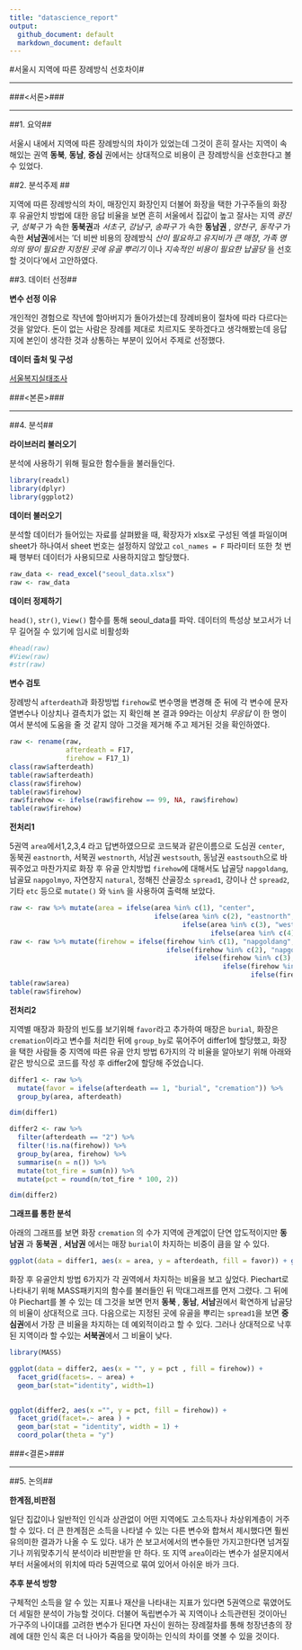 ```yaml
---
title: "datascience_report"
output:
  github_document: default
  markdown_document: default
---
```



#서울시 지역에 따른 장례방식 선호차이#


*****


###<서론>###


*****


##1. 요약##


서울시 내에서 지역에 따른 장례방식의 차이가 있었는데 그것이 흔히 잘사는 지역이 속해있는 권역 **동북**, **동남**, **중심** 권에서는 상대적으로 비용이 큰 장례방식을 선호한다고 볼 수 있었다.



##2. 분석주제 ##



지역에 따른 장례방식의 차이, 매장인지 화장인지 더불어 화장을 택한 가구주들의 화장 후 유골안치 방법에 대한 응답 비율을 보면 흔히 서울에서 집값이 높고 잘사는 지역 _광진구_, _성북구_ 가 속한 **동북권**과 _서초구_, _강남구_, _송파구_ 가 속한 **동남권** , _양천구_, _동작구_ 가 속한 **서남권**에서는 '더 비싼 비용의 장례방식 _산이 필요하고 유지비가 큰 매장_, _가족 명의의 땅이 필요한 지정된 곳에 유골 뿌리기_ 이나 _지속적인 비용이 필요한 납골당_ 을 선호할 것이다'에서 고안하였다.


##3. 데이터 선정##


**변수 선정 이유**


개인적인 경험으로 작년에 할아버지가 돌아가셨는데 장례비용이 절차에 따라 다르다는 것을 알았다. 돈이 없는 사람은 장례를 제대로 치르지도 못하겠다고 생각해봤는데 응답지에 본인이 생각한 것과 상통하는 부분이 있어서 주제로 선정했다.

**데이터 출처 및 구성**


[서울복지실태조사](http://data.si.re.kr/sisurvey2015er17)


###<본론>###


*****


##4. 분석##


**라이브러리 불러오기**


분석에 사용하기 위해 필요한 함수들을 불러들인다.
```r
library(readxl)
library(dplyr)
library(ggplot2)
```


**데이터 불러오기**


분석할 데이터가 들어있는 자료를 살펴봤을 때, 확장자가 xlsx로 구성된 엑셀 파일이며 sheet가 하나여서 sheet 번호는 설정하지 않았고 ```col_names = F``` 파라미터 또한 첫 번째 행부터 데이터가 사용되므로 사용하지않고 할당했다.
```r
raw_data <- read_excel("seoul_data.xlsx")
raw <- raw_data
```
**데이터 정제하기**


```head()```, ```str()```, ```View()``` 함수를 통해 seoul_data를 파악. 데이터의 특성상 보고서가 너무 길어질 수 있기에 임시로 비활성화
```r
#head(raw)
#View(raw)
#str(raw)
```


**변수 검토**


장례방식 ```afterdeath```과 화장방법 ```firehow```로 변수명을 변경해 준 뒤에 각 변수에 문자열변수나 이상치나 결측치가 없는 지 확인해 본 결과 99라는 이상치 _무응답_ 이 한 명이여서 분석에 도움을 줄 것 같지 않아 그것을 제거해 주고 제거된 것을 확인하였다.
```r
raw <- rename(raw, 
              afterdeath = F17,
              firehow = F17_1)
class(raw$afterdeath)
table(raw$afterdeath)
class(raw$firehow)
table(raw$firehow)
raw$firehow <- ifelse(raw$firehow == 99, NA, raw$firehow)
table(raw$firehow)
```


**전처리1**


5권역 ```area```에서1,2,3,4 라고 답변하였으므로 코드북과 같은이름으로 도심권 ```center```, 동북권 ```eastnorth```, 서북권 ```westnorth```, 서남권 ```westsouth```, 동남권 ```eastsouth```으로 바꿔주었고 마찬가지로 화장 후 유골 안치방법 ```firehow```에 대해서도 납골당 ```napgoldang```, 납골묘 ```napgolmyo```, 자연장지 ```natural```, 정해진 산골장소 ```spread1```, 강이나 산 ```spread2```, 기타 ```etc``` 등으로 ```mutate()``` 와 ```%in%``` 을 사용하여 출력해 보았다.
```r
raw <- raw %>% mutate(area = ifelse(area %in% c(1), "center",
                                    ifelse(area %in% c(2), "eastnorth",
                                           ifelse(area %in% c(3), "westnorth",
                                                  ifelse(area %in% c(4), "westsouth", "eastsouth")))))
raw <- raw %>% mutate(firehow = ifelse(firehow %in% c(1), "napgoldang",
                                       ifelse(firehow %in% c(2), "napgolmyo",
                                              ifelse(firehow %in% c(3), "natural",
                                                     ifelse(firehow %in% c(4), "spread1", 
                                                            ifelse(firehow %in% c(5), "spread2", "etc"))))))
table(raw$area)
table(raw$firehow)
```


**전처리2**

지역별 매장과 화장의 빈도를 보기위해 ```favor```라고 추가하여 매장은 ```burial```, 화장은 ```cremation```이라고 변수를 처리한 뒤에 ```group_by```로 묶어주어 differ1에 할당했고, 화장을 택한 사람들 중 지역에 따른 유골 안치 방법 6가지의 각 비율을 알아보기 위해 아래와 같은 방식으로 코드를 작성 후 differ2에 할당해 주었습니다. 
```r
differ1 <- raw %>% 
  mutate(favor = ifelse(afterdeath == 1, "burial", "cremation")) %>% 
  group_by(area, afterdeath)

dim(differ1)

differ2 <- raw %>% 
  filter(afterdeath == "2") %>% 
  filter(!is.na(firehow)) %>% 
  group_by(area, firehow) %>% 
  summarise(n = n()) %>% 
  mutate(tot_fire = sum(n)) %>% 
  mutate(pct = round(n/tot_fire * 100, 2))

dim(differ2)
```


**그래프를 통한 분석**


아래의 그래프를 보면 화장 ```cremation``` 의 수가 지역에 관계없이 단연 압도적이지만 **동남권** 과 **동북권** , **서남권** 에서는 매장 ```burial```이 차지하는 비중이 큼을 알 수 있다.
```r
ggplot(data = differ1, aes(x = area, y = afterdeath, fill = favor)) + geom_col()
```


화장 후 유골안치 방법 6가지가 각 권역에서 차지하는 비율을 보고 싶었다. Piechart로 나타내기 위해 MASS패키지의 함수를 불러들인 뒤 막대그래프를 먼저 그렸다. 그 뒤에야 Piechart를 볼 수 있는 데 그것을 보면 먼저 **동북 **, **동남**, **서남**권에서 확연하게 납골당의 비율이 상대적으로 크다. 다음으로는 지정된 곳에 유골을 뿌리는 ```spread1```을 보면 **중심권**에서 가장 큰 비율을 차지하는 데 예외적이라고 할 수 있다. 그러나 상대적으로 낙후된 지역이라 할 수있는 **서북권**에서 그 비율이 낮다.
```r
library(MASS)

ggplot(data = differ2, aes(x = "", y = pct , fill = firehow)) +
  facet_grid(facets=. ~ area) + 
  geom_bar(stat="identity", width=1)
        

ggplot(differ2, aes(x ="", y = pct, fill = firehow)) +
  facet_grid(facet=.~ area ) +
  geom_bar(stat = "identity", width = 1) +
  coord_polar(theta = "y")
```


###<결론>###


*****


##5. 논의##


**한계점,비판점**


일단 집값이나 일반적인 인식과 상관없이 어떤 지역에도 고소득자나 차상위계층이 거주할 수 있다. 더 큰 한계점은 소득을 나타낼 수 있는 다른 변수와 합쳐서 제시했다면 훨씬 유의미한 결과가 나올 수 도 있다. 내가 쓴 보고서에서의 변수들만 가지고한다면 넘겨짚기나 끼워맞추기식 분석이라 비판받을 만 하다. 또 지역 ```area```이라는 변수가 설문지에서부터 서울에서의 위치에 따라 5권역으로 묶여 있어서 아쉬운 바가 크다.


**추후 분석 방향**


구체적인 소득을 알 수 있는 지표나 재산을 나타내는 지표가 있다면 5권역으로 묶였어도 더 세밀한 분석이 가능할 것이다. 더불어 독립변수가 꼭 지역이나 소득관련된 것이아닌 가구주의 나이대를 고려한 변수가 된다면 자신이 원하는 장례절차를 통해 청장년층의 장례에 대한 인식 혹은 더 나아가 죽음을 맞이하는 인식의 차이를 엿볼 수 있을 것이다.